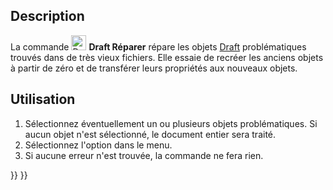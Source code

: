 <languages/>

{{Docnav/fr
|[[Draft_ApplyStyle/fr|Appliquer le style]]
|[[Draft_ShowSnapBar/fr|Barre d'aimantation]]
|[[Draft_Workbench/fr|Atelier Draft]]
|IconL=Draft_ApplyStyle.svg
|IconR=Draft_ShowSnapBar.svg
|IconC=Workbench_Draft.svg
}}

{{GuiCommand/fr
|Name=Draft Heal
|Name/fr=Draft Réparer
|MenuLocation=Utilitaires → Réparer
|Workbenches=[[Draft_Workbench/fr|Draft]], [[BIM_Workbench/fr|BIM]]
|SeeAlso=[[Draft_Upgrade/fr|Draft Agréger]], [[Draft_Downgrade/fr|Draft Désagréger]]
}}

==Description== 

La commande [[Image:Draft_Heal.svg|24px]] '''Draft Réparer''' répare les objets [[Draft_Workbench/fr|Draft]] problématiques trouvés dans de très vieux fichiers. Elle essaie de recréer les anciens objets à partir de zéro et de transférer leurs propriétés aux nouveaux objets.

<span id="Usage"></span>
==Utilisation== 

# Sélectionnez éventuellement un ou plusieurs objets problématiques. Si aucun objet n'est sélectionné, le document entier sera traité.
# Sélectionnez l'option {{MenuCommand|Utilitaires → [[Image:Draft_Heal.svg|16px]] Réparer}} dans le menu.
# Si aucune erreur n'est trouvée, la commande ne fera rien.


{{Docnav/fr
|[[Draft_ApplyStyle/fr|Appliquer le style]]
|[[Draft_ShowSnapBar/fr|Barre d'aimantation]]
|[[Draft_Workbench/fr|Atelier Draft]]
|IconL=Draft_ApplyStyle.svg
|IconR=Draft_ShowSnapBar.svg
|IconC=Workbench_Draft.svg
}}

{{Draft Tools navi{{#translation:}}}}
{{Userdocnavi{{#translation:}}}}